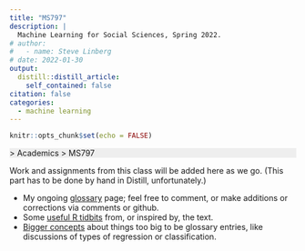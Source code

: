 ```yaml
---
title: "MS797"
description: |
  Machine Learning for Social Sciences, Spring 2022.
# author:
#   - name: Steve Linberg
# date: 2022-01-30
output:
  distill::distill_article:
    self_contained: false
citation: false
categories:
  - machine learning
---
```



```r
knitr::opts_chunk$set(echo = FALSE)
```

<p style="background: #eee">
[<i class="fas fa-home"></i>](/) &gt; Academics &gt; MS797
</p>

Work and assignments from this class will be added here as we go. (This part has to be done by hand in Distill, unfortunately.)

- My ongoing [glossary](../ms797-glossary/index.html) page; feel free to comment, or make additions or corrections via comments or github.
- Some [useful R tidbits](../ms797-useful-r-tidbits/index.html) from, or inspired by, the text.
- [Bigger concepts](../ms797-bigger-concepts/index.html) about things too big to be glossary entries, like discussions of types of regression or classification.